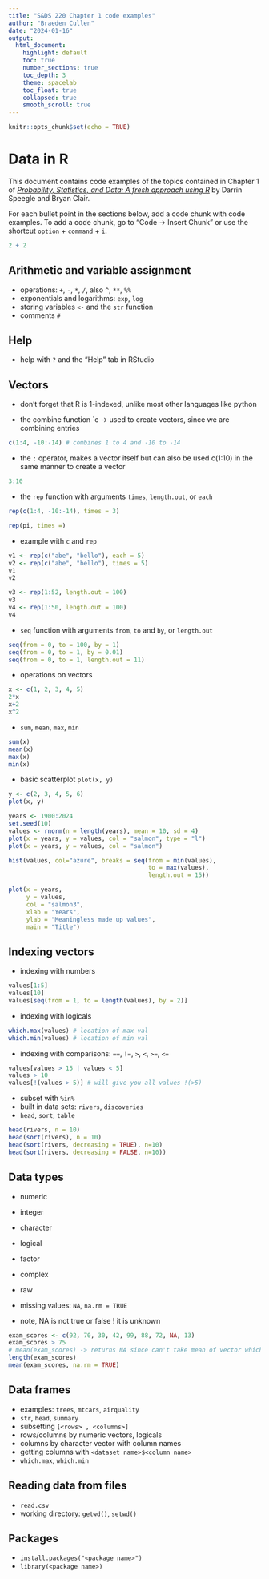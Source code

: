 ```yaml
---
title: "S&DS 220 Chapter 1 code examples"
author: "Braeden Cullen"
date: "2024-01-16"
output:
  html_document:
    highlight: default
    toc: true
    number_sections: true
    toc_depth: 3
    theme: spacelab
    toc_float: true
    collapsed: true
    smooth_scroll: true
---
```


```r
knitr::opts_chunk$set(echo = TRUE)
```

# Data in R

This document contains code examples of the topics contained in Chapter 1 of [*Probability, Statistics, and Data: A fresh approach using R*](https://mathstat.slu.edu/~speegle/_book/preface.html) by Darrin Speegle and Bryan Clair.

For each bullet point in the sections below, add a code chunk with code examples.  To add a code chunk, go to "Code -> Insert Chunk" or use the shortcut `option` + `command` + `i`.

```r
2 + 2
```

## Arithmetic and variable assignment

- operations: `+`, `-`, `*`, `/`, also `^`, `**`, `%%`
- exponentials and logarithms: `exp`, `log`
- storing variables `<-` and the `str` function
- comments `#`

## Help

- help with `?` and the "Help" tab in RStudio

## Vectors

- don't forget that R is 1-indexed, unlike most other languages like python

- the combine function `c -> used to create vectors, since we are combining entries
```r
c(1:4, -10:-14) # combines 1 to 4 and -10 to -14

```

- the `:` operator, makes a vector itself but can also be used c(1:10) in the same manner to create a vector
```r
3:10
```

- the `rep` function with arguments `times`, `length.out`, or `each`
```r
rep(c(1:4, -10:-14), times = 3)

rep(pi, times =)
```

- example with `c` and `rep`
```r
v1 <- rep(c("abe", "bello"), each = 5)
v2 <- rep(c("abe", "bello"), times = 5)
v1
v2
```
```r
v3 <- rep(1:52, length.out = 100)
v3
v4 <- rep(1:50, length.out = 100)
v4
```

- `seq` function with arguments `from`, `to` and `by`, or `length.out`
```r
seq(from = 0, to = 100, by = 1)
seq(from = 0, to = 1, by = 0.01)
seq(from = 0, to = 1, length.out = 11)
```

- operations on vectors
```r
x <- c(1, 2, 3, 4, 5)
2*x
x+2
x^2
```

- `sum`, `mean`, `max`, `min`
```r
sum(x)
mean(x)
max(x)
min(x)
```

- basic scatterplot `plot(x, y)`
```r
y <- c(2, 3, 4, 5, 6)
plot(x, y)

years <- 1900:2024
set.seed(10)
values <- rnorm(n = length(years), mean = 10, sd = 4)
plot(x = years, y = values, col = "salmon", type = "l")
plot(x = years, y = values, col = "salmon")
```
```r
hist(values, col="azure", breaks = seq(from = min(values), 
                                       to = max(values), 
                                       length.out = 15))
```
```r
plot(x = years,
     y = values,
     col = "salmon3",
     xlab = "Years",
     ylab = "Meaningless made up values",
     main = "Title")
```

## Indexing vectors

- indexing with numbers
```r
values[1:5]
values[10]
values[seq(from = 1, to = length(values), by = 2)]

```

- indexing with logicals
```r
which.max(values) # location of max val
which.min(values) # location of min val 
```

- indexing with comparisons: `==`, `!=`, `>`, `<`, `>=`, `<=`
```r
values[values > 15 | values < 5]
values > 10
values[!(values > 5)] # will give you all values !(>5)
```

- subset with `%in%`
- built in data sets: `rivers`, `discoveries`
- `head`, `sort`, `table`

```r
head(rivers, n = 10)
head(sort(rivers), n = 10)
head(sort(rivers, decreasing = TRUE), n=10)
head(sort(rivers, decreasing = FALSE, n=10))
```

## Data types

- numeric
- integer
- character
- logical
- factor
- complex
- raw
- missing values: `NA`, `na.rm = TRUE`

- note, NA is not true or false ! it is unknown

```r
exam_scores <- c(92, 70, 30, 42, 99, 88, 72, NA, 13)
exam_scores > 75
# mean(exam_scores) -> returns NA since can't take mean of vector which has NA
length(exam_scores)
mean(exam_scores, na.rm = TRUE)
```

## Data frames

- examples: `trees`, `mtcars`, `airquality`
- `str`, `head`, `summary`
- subsetting `[<rows> , <columns>]`
- rows/columns by numeric vectors, logicals
- columns by character vector with column names
- getting columns with `<dataset name>$<column name>`
- `which.max`, `which.min`

## Reading data from files

- `read.csv`
- working directory: `getwd()`, `setwd()`

## Packages

- `install.packages("<package name>")`
- `library(<package name>)`
